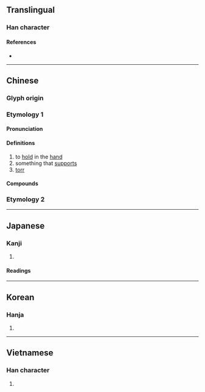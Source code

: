 {{also|託|乇}}
{{character info/new}}
==Translingual==

===Han character===
{{Han char|rn=64|rad=手|as=03|sn=6|four=52014|canj=QHP|ids=⿰扌乇}}

====References====
* {{Han ref|kx=0417.180|dkj=11793|dj=0764.110|hdz=31830.040|uh=6258|ud=25176|bh=A6AB|bd=42667}}

----

==Chinese==

===Glyph origin===
{{Han etyl}}
{{Han compound|手|乇|c1=s|c2=p|ls=psc|t1=hand}}

===Etymology 1===
{{zh-forms}}

====Pronunciation====
{{zh-pron
|m=tuō
|m-s=
|c=tok3
|c-t=
|g=
|h=pfs=
|j=
|mb=tŏ̤
|md=
|mn=thok/thuh
|mn_note=thok - literary; thuh - vernacular
|mn-t=toh4
|w=
|x=
|mc=
|oc=y
|ma=
|cat=v
}}

====Definitions====
{{zh-hanzi}}

# to [[hold]] in the [[hand]]
# something that [[support]]s
# [[torr]] {{gloss|unit of pressure}}

====Compounds====
{{zh-der|摩托車:motorcycle, motorbike|摩托自行車:moped|不負所托|付托|倚托|仗托|土托魚|和盤托出|一托頭|幼托|啞子托夢|不托|一托氣|布倫托海|土托魚羹|全盤托出|反托拉斯|布里斯托|假托|入托|推托|摩托|托子|托缽|托腮|托缽人|托膽|托葷鹹食|托名|托夢|托葉|投托|托生|烘托|托辣斯|托老中心|托領|托詞|托塔天王|指親托故|皮托管|托盤|托育|托熟|托墨|烘雲托月|槍托|托大|相托|托老院|托胎|托地|托幼|托兒所|烏托邦|托色|浮托|托足|托實|托賴|托福|摩托船|襯托|阿托品|花托|設言托意|負圖之托|重托|終身有托|茶托|結托|鎗托|貝那芬托|落托|賴索托|符拉迪沃斯托克|鼻托|托爾斯泰|托格日尕孜|奧依托格拉克|托胡拉}}

===Etymology 2===
{{zh-see|託}}

{{zh-cat|Elementary}}

----

==Japanese==

===Kanji===
{{ja-kanji|grade=|rs=手03}}

# {{rfdef|ja|sort=手03}}

====Readings====
{{ja-readings
|goon=たく
|kanon=たく
|kun=たの-む
}}

----

==Korean==

===Hanja===
{{ko-hanja|hangeul=탁|eumhun=|rv=tak|mr=t'ak|y=thak}}

# {{rfdef|ko|sort=手03}}

----

==Vietnamese==

===Han character===
{{vi-hantu|[[thác]], [[thách]], [[thốc]], [[thước]], [[thướt]]|rs=手03}}

# {{rfdef|vi|sort=手03}}